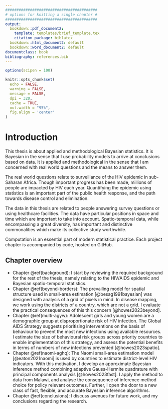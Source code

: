 ```yaml
---
#########################################
# options for knitting a single chapter #
#########################################
output:
  bookdown::pdf_document2:
    template: templates/brief_template.tex
    citation_package: biblatex
  bookdown::html_document2: default
  bookdown::word_document2: default
documentclass: book
bibliography: references.bib
---
```


```r
options(scipen = 100)

knitr::opts_chunk$set(
  echo = FALSE,
  warning = FALSE,
  message = FALSE,
  dpi = 320,
  cache = TRUE,
  out.width = "95%",
  fig.align = 'center'
)
```

# Introduction
\adjustmtc
\markboth{Introduction}{}
<!-- For PDF output, include these two LaTeX commands after unnumbered chapter headings, otherwise the mini table of contents and the running header will show the previous chapter -->

This thesis is about applied and methodological Bayesian statistics.
It is Bayesian in the sense that I use probability models to arrive at conclusions based on data.
It is applied and methodological in the sense that I am concerned with real world questions and the means to answer them.

The real world questions relate to surveillance of the HIV epidemic in sub-Saharan Africa.
Though important progress has been made, millions of people are impacted by HIV each year.
Quantifying the epidemic using statistics is an important part of the public health response, and the path towards disease control and elimination. 

The data in this thesis are related to people answering survey questions or using healthcare facilities.
The data have particular positions in space and time which are important to take into account.
Spatio-temporal data, while encompassing a great diversity, has important and distinctive commonalities which make its collective study worthwhile.

Computation is an essential part of modern statistical practice.
Each project chapter is accompanied by code, hosted on GitHub.

## Chapter overview

* Chapter \@ref(background): I start by reviewing the required background for the rest of the thesis, namely relating to the HIV/AIDS epidemic and Bayesian spatio-temporal statistics.
* Chapter \@ref(beyond-borders): The prevailing model for spatial structure used in small-area estimation [@besag1991bayesian] was designed with analysis of a grid of pixels in mind. In disease mapping, we work using the districts of a country, which are not a grid. I evaluate the practical consequences of this this concern [@howes2023beyond].
* Chapter \@ref(multi-agyw): Adolescent girls and young women are a demographic group at disproportionate risk of HIV infection. The Global AIDS Strategy suggests prioritising interventions on the basis of behaviour to prevent the most new infections using available resources. I estimate the size of behavioural risk groups across priority countries to enable implementation of this strategy, and assess the potential benefits in terms of numbers of new infections prevented [@howes2023spatio].
* Chapter \@ref(naomi-aghq): The Naomi small-area estimation model [@eaton2021naomi] is used by countries to estimate district-level HIV indicators. With this motivation, I develop an approximate Bayesian inference method combining adaptive Gauss-Hermite quadrature with principal components analysis [@howes2023fast]. I apply the method to data from Malawi, and analyse the consequence of inference method choice for policy relevant outcomes. Further, I open the door to a new class of fast, flexible, and accurate Bayesian inference algorithms.
* Chapter \@ref(conclusions): I discuss avenues for future work, and my conclusions regarding the research.
